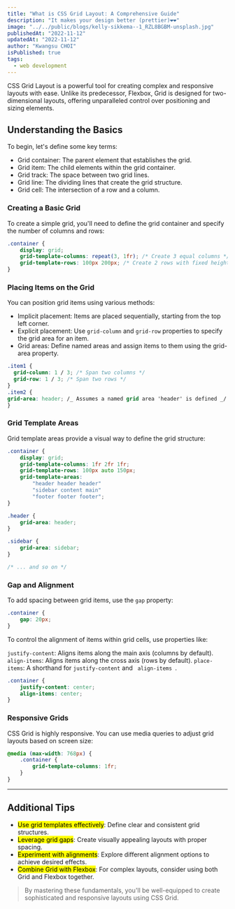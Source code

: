 ```yaml
---
title: "What is CSS Grid Layout: A Comprehensive Guide"
description: "It makes your design better (prettier)❤️❤️"
image: "../../public/blogs/kelly-sikkema--1_RZL8BGBM-unsplash.jpg"
publishedAt: "2022-11-12"
updatedAt: "2022-11-12"
author: "Kwangsu CHOI"
isPublished: true
tags:
  - web development
---
```


CSS Grid Layout is a powerful tool for creating complex and responsive layouts with ease. Unlike its predecessor, Flexbox, Grid is designed for two-dimensional layouts, offering unparalleled control over positioning and sizing elements.

## Understanding the Basics

To begin, let's define some key terms:

- Grid container: The parent element that establishes the grid.
- Grid item: The child elements within the grid container.
- Grid track: The space between two grid lines.
- Grid line: The dividing lines that create the grid structure.
- Grid cell: The intersection of a row and a column.

### Creating a Basic Grid

To create a simple grid, you'll need to define the grid container and specify the number of columns and rows:

```css
.container {
	display: grid;
	grid-template-columns: repeat(3, 1fr); /* Create 3 equal columns */
	grid-template-rows: 100px 200px; /* Create 2 rows with fixed heights */
}
```

### Placing Items on the Grid

You can position grid items using various methods:

- Implicit placement: Items are placed sequentially, starting from the top left corner.
- Explicit placement: Use <code>grid-column</code> and <code>grid-row</code> properties to specify the grid area for an item.
- Grid areas: Define named areas and assign items to them using the grid-area property.

```css
.item1 {
  grid-column: 1 / 3; /* Span two columns */
  grid-row: 1 / 3; /* Span two rows */
}
.item2 {
grid-area: header; /_ Assumes a named grid area 'header' is defined _/
}
```

### Grid Template Areas

Grid template areas provide a visual way to define the grid structure:

```css
.container {
	display: grid;
	grid-template-columns: 1fr 2fr 1fr;
	grid-template-rows: 100px auto 150px;
	grid-template-areas:
		"header header header"
		"sidebar content main"
		"footer footer footer";
}

.header {
	grid-area: header;
}

.sidebar {
	grid-area: sidebar;
}

/* ... and so on */
```

### Gap and Alignment

To add spacing between grid items, use the <code>gap</code> property:

```css
.container {
	gap: 20px;
}
```

To control the alignment of items within grid cells, use properties like:

<code>justify-content</code>: Aligns items along the main axis (columns by
default).
<code>align-items</code>: Aligns items along the cross axis (rows by default).
<code>place-items</code>: A shorthand for <code>justify-content</code> and <code>
	align-items
</code>.

```css
.container {
	justify-content: center;
	align-items: center;
}
```

### Responsive Grids

CSS Grid is highly responsive. You can use media queries to adjust grid layouts based on screen size:

```css
@media (max-width: 768px) {
	.container {
		grid-template-columns: 1fr;
	}
}
```

---

## Additional Tips

- <mark>Use grid templates effectively</mark>: Define clear and consistent grid
  structures.
- <mark>Leverage grid gaps</mark>: Create visually appealing layouts with proper
  spacing.
- <mark>Experiment with alignments</mark>: Explore different alignment options
  to achieve desired effects.
- <mark>Combine Grid with Flexbox</mark>: For complex layouts, consider using
  both Grid and Flexbox together.

> By mastering these fundamentals, you'll be well-equipped to create sophisticated and responsive layouts using CSS Grid.
